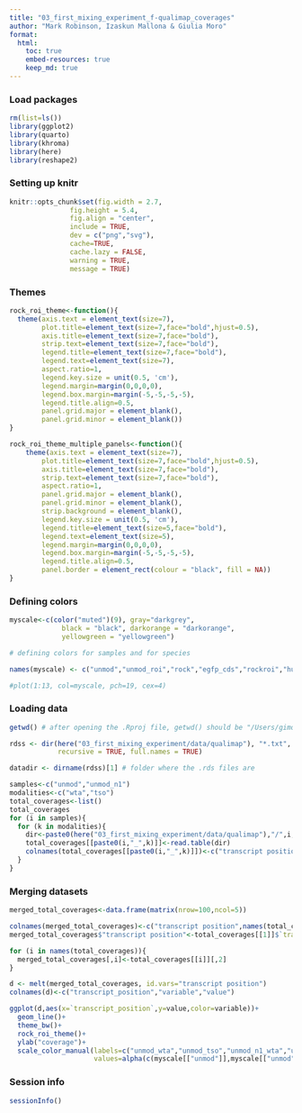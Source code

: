 ```yaml
---
title: "03_first_mixing_experiment_f-qualimap_coverages"
author: "Mark Robinson, Izaskun Mallona & Giulia Moro"
format: 
  html:
    toc: true
    embed-resources: true
    keep_md: true
---
```


### Load packages

```r

rm(list=ls())
library(ggplot2)
library(quarto)
library(khroma)
library(here)
library(reshape2)

```

### Setting up knitr 

```r

knitr::opts_chunk$set(fig.width = 2.7,
               fig.height = 5.4,
               fig.align = "center",
               include = TRUE,
               dev = c("png","svg"),
               cache=TRUE,
               cache.lazy = FALSE,
               warning = TRUE,
               message = TRUE)

```

### Themes

```r

rock_roi_theme<-function(){
  theme(axis.text = element_text(size=7), 
        plot.title=element_text(size=7,face="bold",hjust=0.5),
        axis.title=element_text(size=7,face="bold"),
        strip.text=element_text(size=7,face="bold"),
        legend.title=element_text(size=7,face="bold"),
        legend.text=element_text(size=7),
        aspect.ratio=1,
        legend.key.size = unit(0.5, 'cm'),
        legend.margin=margin(0,0,0,0),
        legend.box.margin=margin(-5,-5,-5,-5),
        legend.title.align=0.5,
        panel.grid.major = element_blank(),
        panel.grid.minor = element_blank())
}

rock_roi_theme_multiple_panels<-function(){
    theme(axis.text = element_text(size=7), 
        plot.title=element_text(size=7,face="bold",hjust=0.5),
        axis.title=element_text(size=7,face="bold"),
        strip.text=element_text(size=7,face="bold"),
        aspect.ratio=1,
        panel.grid.major = element_blank(),
        panel.grid.minor = element_blank(),
        strip.background = element_blank(),
        legend.key.size = unit(0.5, 'cm'),
        legend.title=element_text(size=5,face="bold"),
        legend.text=element_text(size=5),
        legend.margin=margin(0,0,0,0),
        legend.box.margin=margin(-5,-5,-5,-5),
        legend.title.align=0.5,
        panel.border = element_rect(colour = "black", fill = NA))
}

```

### Defining colors

```r

myscale<-c(color("muted")(9), gray="darkgrey", 
             black = "black", darkorange = "darkorange",
             yellowgreen = "yellowgreen")

# defining colors for samples and for species

names(myscale) <- c("unmod","unmod_roi","rock","egfp_cds","rockroi","human","unknown","mouse","tdtom_cds","no_detection","doublets","unmod_n1","high")

#plot(1:13, col=myscale, pch=19, cex=4)

```

### Loading data

```r

getwd() # after opening the .Rproj file, getwd() should be "/Users/gimoro/figure_making_paper/rock_roi_paper"

rdss <- dir(here("03_first_mixing_experiment/data/qualimap"), "*.txt", 
            recursive = TRUE, full.names = TRUE)

datadir <- dirname(rdss)[1] # folder where the .rds files are 

samples<-c("unmod","unmod_n1")
modalities<-c("wta","tso")
total_coverages<-list()
total_coverages
for (i in samples){
  for (k in modalities){
    dir<-paste0(here("03_first_mixing_experiment/data/qualimap"),"/",i,"_",k,"/","raw_data_qualimapReport/coverage_profile_along_genes_(total).txt")
    total_coverages[[paste0(i,"_",k)]]<-read.table(dir)
    colnames(total_coverages[[paste0(i,"_",k)]])<-c("transcript position",paste0(i,"_",k))
  }
}

```

### Merging datasets

```r

merged_total_coverages<-data.frame(matrix(nrow=100,ncol=5))

colnames(merged_total_coverages)<-c("transcript position",names(total_coverages))
merged_total_coverages$"transcript position"<-total_coverages[[1]]$`transcript position`

for (i in names(total_coverages)){
  merged_total_coverages[,i]<-total_coverages[[i]][,2]
}

d <- melt(merged_total_coverages, id.vars="transcript position")
colnames(d)<-c("transcript_position","variable","value")

ggplot(d,aes(x=`transcript_position`,y=value,color=variable))+
  geom_line()+
  theme_bw()+
  rock_roi_theme()+
  ylab("coverage")+
  scale_color_manual(labels=c("unmod_wta","unmod_tso","unmod_n1_wta","unmod_n1_tso"),
                     values=alpha(c(myscale[["unmod"]],myscale[["unmod"]],myscale[["unmod_n1"]],myscale[["unmod_n1"]]),c(1,0.5,1,0.5)))

```




### Session info

```r

sessionInfo()

```

